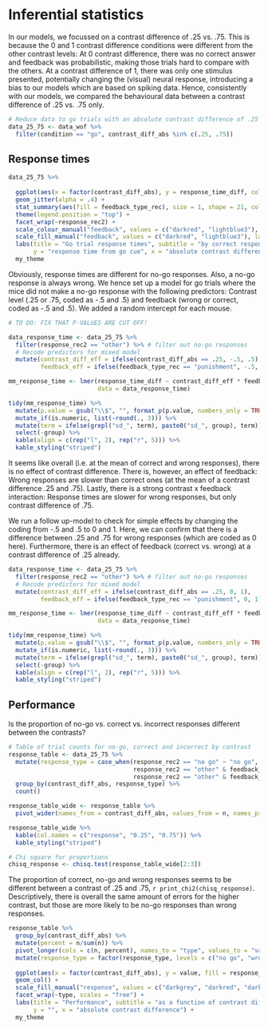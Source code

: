 
# Inferential statistics

In our models, we focussed on a contrast difference of .25 vs. .75. This is because the 0 and 1 contrast difference conditions were different from the other contrast levels: At 0 contrast difference, there was no correct answer and feedback was probabilistic, making those trials hard to compare with the others. At a contrast difference of 1, there was only one stimulus presented, potentially changing the (visual) neural response, introducing a bias to our models which are based on spiking data. Hence, consistently with our models, we compared the behavioural data between a contrast difference of .25 vs. .75 only.

```r
# Reduce data to go trials with an absolute contrast difference of .25 and .75
data_25_75 <- data_wof %>% 
  filter(condition == "go", contrast_diff_abs %in% c(.25, .75))
```


## Response times
```r
data_25_75 %>% 
  
  ggplot(aes(x = factor(contrast_diff_abs), y = response_time_diff, colour = feedback_type_rec)) +
  geom_jitter(alpha = .4) +
  stat_summary(aes(fill = feedback_type_rec), size = 1, shape = 21, colour = "black") +
  theme(legend.position = "top") +
  facet_wrap(~response_rec2) +
  scale_colour_manual("feedback", values = c("darkred", "lightblue3"), labels = c("wrong", "correct")) +
  scale_fill_manual("feedback", values = c("darkred", "lightblue3"), labels = c("wrong", "correct")) +
  labs(title = "Go trial response times", subtitle = "by correct response and contrast difference",
       y = "response time from go cue", x = "absolute contrast difference") +
  my_theme
```

Obviously, response times are different for no-go responses. Also, a no-go response is always wrong. We hence set up a model for go trials where the mice did not make a no-go response with the following predictors: Contrast level (.25 or .75, coded as -.5 and .5) and feedback (wrong or correct, coded as -.5 and .5). We added a random intercept for each mouse.

```r
# TO DO: FIX THAT P-VALUES ARE CUT OFF!

data_response_time <- data_25_75 %>% 
  filter(response_rec2 == "other") %>% # filter out no-go responses
  # Recode predictors for mixed model
  mutate(contrast_diff_eff = ifelse(contrast_diff_abs == .25, -.5, .5),
         feedback_eff = ifelse(feedback_type_rec == "punishment", -.5, .5))

mm_response_time <- lmer(response_time_diff ~ contrast_diff_eff * feedback_eff + (1|mouse),
                         data = data_response_time)

tidy(mm_response_time) %>% 
  mutate(p.value = gsub("\\$", "", format_p(p.value, numbers_only = TRUE))) %>% 
  mutate_if(is.numeric, list(~round(., 3))) %>% 
  mutate(term = ifelse(grepl("sd_", term), paste0("sd_", group), term)) %>% 
  select(-group) %>% 
  kable(align = c(rep("l", 2), rep("r", 5))) %>% 
  kable_styling("striped")
```

It seems like overall (i.e. at the mean of correct and wrong responses), there is no effect of contrast difference. There is, however, an effect of feedback: Wrong responses are slower than correct ones (at the mean of a contrast difference .25 and .75). Lastly, there is a strong contrast x feedback interaction: Response times are slower for wrong responses, but only contrast difference of .75.

We run a follow up-model to check for simple effects by changing the coding from -.5 and .5 to 0 and 1. Here, we can confirm that there is a difference between .25 and .75 for wrong responses (which are coded as 0 here). Furthermore, there is an effect of feedback (correct vs. wrong) at a contrast difference of .25 already.

```r
data_response_time <- data_25_75 %>% 
  filter(response_rec2 == "other") %>% # filter out no-go responses
  # Recode predictors for mixed model
  mutate(contrast_diff_eff = ifelse(contrast_diff_abs == .25, 0, 1),
         feedback_eff = ifelse(feedback_type_rec == "punishment", 0, 1))

mm_response_time <- lmer(response_time_diff ~ contrast_diff_eff * feedback_eff + (1|mouse),
                         data = data_response_time)

tidy(mm_response_time) %>% 
  mutate(p.value = gsub("\\$", "", format_p(p.value, numbers_only = TRUE))) %>% 
  mutate_if(is.numeric, list(~round(., 3))) %>% 
  mutate(term = ifelse(grepl("sd_", term), paste0("sd_", group), term)) %>% 
  select(-group) %>% 
  kable(align = c(rep("l", 2), rep("r", 5))) %>% 
  kable_styling("striped")
```

## Performance
Is the proportion of no-go vs. correct vs. incorrect responses different between the contrasts?

```r
# Table of trial counts for no-go, correct and incorrect by contrast
response_table <- data_25_75 %>% 
  mutate(response_type = case_when(response_rec2 == "no go" ~ "no go",
                                   response_rec2 == "other" & feedback_type == 1 ~ "correct",
                                   response_rec2 == "other" & feedback_type == -1 ~ "wrong")) %>% 
  group_by(contrast_diff_abs, response_type) %>% 
  count()

response_table_wide <- response_table %>% 
  pivot_wider(names_from = contrast_diff_abs, values_from = n, names_prefix = "contr_")

response_table_wide %>% 
  kable(col.names = c("response", "0.25", "0.75")) %>% 
  kable_styling("striped")
```

```r
# Chi square for proportions
chisq_response <- chisq.test(response_table_wide[2:3])
```

The proportion of correct, no-go and wrong responses seems to be different between a contrast of .25 and .75, `r print_chi2(chisq_response)`. Descriptively, there is overall the same amount of errors for the higher contrast, but those are more likely to be no-go responses than wrong responses.

```r
response_table %>% 
  group_by(contrast_diff_abs) %>% 
  mutate(percent = n/sum(n)) %>% 
  pivot_longer(cols = c(n, percent), names_to = "type", values_to = "value") %>% 
  mutate(response_type = factor(response_type, levels = c("no go", "wrong", "correct"))) %>% 
  
  ggplot(aes(x = factor(contrast_diff_abs), y = value, fill = response_type)) +
  geom_col() +
  scale_fill_manual("response", values = c("darkgrey", "darkred", "darkgreen")) +
  facet_wrap(~type, scales = "free") +
  labs(title = "Performance", subtitle = "as a function of contrast difference",
       y = "", x = "absolute contrast difference") +
  my_theme
```
